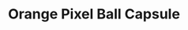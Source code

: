 ---
title: "Orange Pixel Ball Capsule"
meta_title: "Orange Pixel Ball Capsule craft"
description: "Craft de Orange Pixel Ball Capsule"
rank: "s"
draft: false
name: "Orange Pixel Ball Capsule"
recipe_img: "https://wiki.pokexgames.com/images/3/34/Orange_Pixel_Ball_Capsule.gif"
level: 110
craft_time: 36000
result: 1
value_npc: 1
ingredients:
  - name: "Purpleheart Log"
    quantity: 600
    item_img: "https://wiki.pokexgames.com/images/f/fe/Purpleheart_Log.png"
    value_npc: 1
  - name: "Small Bird Beak"
    quantity: 56
    item_img: "https://wiki.pokexgames.com/images/3/33/Small_Bird_Beak.png"
    value_npc: 1
  - name: "Whiskers Fin"
    quantity: 31
    item_img: "https://wiki.pokexgames.com/images/2/23/Whiskers_Fin.png"
    value_npc: 1
  - name: "Flame Tail"
    quantity: 1
    item_img: "https://wiki.pokexgames.com/images/0/02/Flame_Tail.png"
    value_npc: 1
  - name: "Bear Arm"
    quantity: 17
    item_img: "https://wiki.pokexgames.com/images/4/48/Bear_Arm.png"
    value_npc: 1
  - name: "Bagworm Stone"
    quantity: 3
    item_img: "https://wiki.pokexgames.com/images/3/39/Bagworm_Stone.png"
    value_npc: 1
---